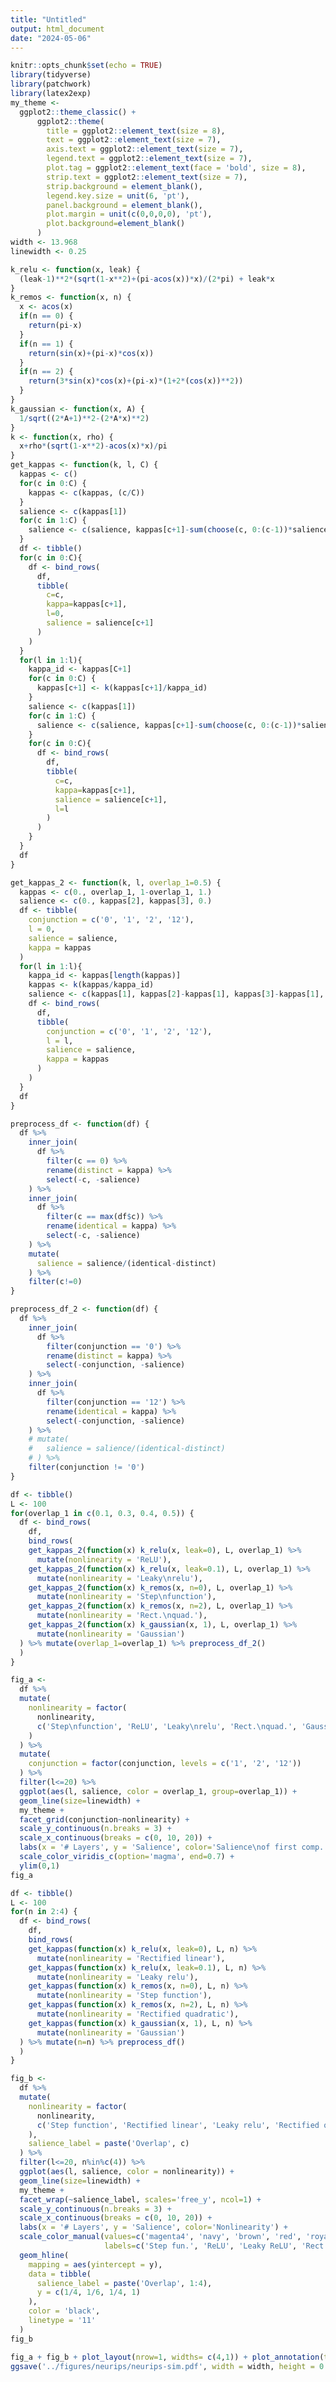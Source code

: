 ```yaml
---
title: "Untitled"
output: html_document
date: "2024-05-06"
---
```


```r
knitr::opts_chunk$set(echo = TRUE)
library(tidyverse)
library(patchwork)
library(latex2exp)
my_theme <-
  ggplot2::theme_classic() +
      ggplot2::theme(
        title = ggplot2::element_text(size = 8),
        text = ggplot2::element_text(size = 7),
        axis.text = ggplot2::element_text(size = 7),
        legend.text = ggplot2::element_text(size = 7),
        plot.tag = ggplot2::element_text(face = 'bold', size = 8),
        strip.text = ggplot2::element_text(size = 7),
        strip.background = element_blank(),
        legend.key.size = unit(6, 'pt'),
        panel.background = element_blank(),
        plot.margin = unit(c(0,0,0,0), 'pt'),
        plot.background=element_blank()
      )
width <- 13.968
linewidth <- 0.25
```

```r
k_relu <- function(x, leak) {
  (leak-1)**2*(sqrt(1-x**2)+(pi-acos(x))*x)/(2*pi) + leak*x
}
k_remos <- function(x, n) {
  x <- acos(x)
  if(n == 0) {
    return(pi-x)
  }
  if(n == 1) {
    return(sin(x)+(pi-x)*cos(x))
  }
  if(n == 2) {
    return(3*sin(x)*cos(x)+(pi-x)*(1+2*(cos(x))**2))
  }
}
k_gaussian <- function(x, A) {
  1/sqrt((2*A+1)**2-(2*A*x)**2)
}
k <- function(x, rho) {
  x+rho*(sqrt(1-x**2)-acos(x)*x)/pi
}
get_kappas <- function(k, l, C) {
  kappas <- c()
  for(c in 0:C) {
    kappas <- c(kappas, (c/C))
  }
  salience <- c(kappas[1])
  for(c in 1:C) {
    salience <- c(salience, kappas[c+1]-sum(choose(c, 0:(c-1))*salience))
  }
  df <- tibble()
  for(c in 0:C){
    df <- bind_rows(
      df,
      tibble(
        c=c,
        kappa=kappas[c+1],
        l=0,
        salience = salience[c+1]
      )
    )
  }
  for(l in 1:l){
    kappa_id <- kappas[C+1]
    for(c in 0:C) {
      kappas[c+1] <- k(kappas[c+1]/kappa_id)
    }
    salience <- c(kappas[1])
    for(c in 1:C) {
      salience <- c(salience, kappas[c+1]-sum(choose(c, 0:(c-1))*salience))
    }
    for(c in 0:C){
      df <- bind_rows(
        df,
        tibble(
          c=c,
          kappa=kappas[c+1],
          salience = salience[c+1],
          l=l
        )
      )
    }
  }
  df
}
```

```r
get_kappas_2 <- function(k, l, overlap_1=0.5) {
  kappas <- c(0., overlap_1, 1-overlap_1, 1.)
  salience <- c(0., kappas[2], kappas[3], 0.)
  df <- tibble(
    conjunction = c('0', '1', '2', '12'),
    l = 0,
    salience = salience,
    kappa = kappas
  )
  for(l in 1:l){
    kappa_id <- kappas[length(kappas)]
    kappas <- k(kappas/kappa_id)
    salience <- c(kappas[1], kappas[2]-kappas[1], kappas[3]-kappas[1], kappas[4]+kappas[1]-(kappas[2]+kappas[3]))/(kappas[4]-kappas[1])
    df <- bind_rows(
      df,
      tibble(
        conjunction = c('0', '1', '2', '12'),
        l = l,
        salience = salience,
        kappa = kappas
      )
    )
  }
  df
}
```


```r
preprocess_df <- function(df) {
  df %>%
    inner_join(
      df %>%
        filter(c == 0) %>%
        rename(distinct = kappa) %>%
        select(-c, -salience)
    ) %>%
    inner_join(
      df %>%
        filter(c == max(df$c)) %>%
        rename(identical = kappa) %>%
        select(-c, -salience)
    ) %>%
    mutate(
      salience = salience/(identical-distinct)
    ) %>%
    filter(c!=0)
}
```

```r
preprocess_df_2 <- function(df) {
  df %>%
    inner_join(
      df %>%
        filter(conjunction == '0') %>%
        rename(distinct = kappa) %>%
        select(-conjunction, -salience)
    ) %>%
    inner_join(
      df %>%
        filter(conjunction == '12') %>%
        rename(identical = kappa) %>%
        select(-conjunction, -salience)
    ) %>%
    # mutate(
    #   salience = salience/(identical-distinct)
    # ) %>%
    filter(conjunction != '0')
}
```

```r
df <- tibble()
L <- 100
for(overlap_1 in c(0.1, 0.3, 0.4, 0.5)) {
  df <- bind_rows(
    df,
    bind_rows(
    get_kappas_2(function(x) k_relu(x, leak=0), L, overlap_1) %>%
      mutate(nonlinearity = 'ReLU'),
    get_kappas_2(function(x) k_relu(x, leak=0.1), L, overlap_1) %>%
      mutate(nonlinearity = 'Leaky\nrelu'),
    get_kappas_2(function(x) k_remos(x, n=0), L, overlap_1) %>%
      mutate(nonlinearity = 'Step\nfunction'),
    get_kappas_2(function(x) k_remos(x, n=2), L, overlap_1) %>%
      mutate(nonlinearity = 'Rect.\nquad.'),
    get_kappas_2(function(x) k_gaussian(x, 1), L, overlap_1) %>%
      mutate(nonlinearity = 'Gaussian')
  ) %>% mutate(overlap_1=overlap_1) %>% preprocess_df_2()
  )
}
```

```r
fig_a <-
  df %>%
  mutate(
    nonlinearity = factor(
      nonlinearity,
      c('Step\nfunction', 'ReLU', 'Leaky\nrelu', 'Rect.\nquad.', 'Gaussian')
    )
  ) %>%
  mutate(
    conjunction = factor(conjunction, levels = c('1', '2', '12'))
  ) %>%
  filter(l<=20) %>%
  ggplot(aes(l, salience, color = overlap_1, group=overlap_1)) +
  geom_line(size=linewidth) +
  my_theme +
  facet_grid(conjunction~nonlinearity) +
  scale_y_continuous(n.breaks = 3) +
  scale_x_continuous(breaks = c(0, 10, 20)) +
  labs(x = '# Layers', y = 'Salience', color='Salience\nof first comp.') +
  scale_color_viridis_c(option='magma', end=0.7) +
  ylim(0,1)
fig_a
```


```r
df <- tibble()
L <- 100
for(n in 2:4) {
  df <- bind_rows(
    df,
    bind_rows(
    get_kappas(function(x) k_relu(x, leak=0), L, n) %>%
      mutate(nonlinearity = 'Rectified linear'),
    get_kappas(function(x) k_relu(x, leak=0.1), L, n) %>%
      mutate(nonlinearity = 'Leaky relu'),
    get_kappas(function(x) k_remos(x, n=0), L, n) %>%
      mutate(nonlinearity = 'Step function'),
    get_kappas(function(x) k_remos(x, n=2), L, n) %>%
      mutate(nonlinearity = 'Rectified quadratic'),
    get_kappas(function(x) k_gaussian(x, 1), L, n) %>%
      mutate(nonlinearity = 'Gaussian')
  ) %>% mutate(n=n) %>% preprocess_df()
  )
}
```

```r
fig_b <-
  df %>%
  mutate(
    nonlinearity = factor(
      nonlinearity,
      c('Step function', 'Rectified linear', 'Leaky relu', 'Rectified quadratic', 'Gaussian')
    ),
    salience_label = paste('Overlap', c)
  ) %>%
  filter(l<=20, n%in%c(4)) %>%
  ggplot(aes(l, salience, color = nonlinearity)) +
  geom_line(size=linewidth) +
  my_theme +
  facet_wrap(~salience_label, scales='free_y', ncol=1) +
  scale_y_continuous(n.breaks = 3) +
  scale_x_continuous(breaks = c(0, 10, 20)) +
  labs(x = '# Layers', y = 'Salience', color='Nonlinearity') +
  scale_color_manual(values=c('magenta4', 'navy', 'brown', 'red', 'royalblue'),
                     labels=c('Step fun.', 'ReLU', 'Leaky ReLU', 'Rect. quad.', 'Gaussian')) +
  geom_hline(
    mapping = aes(yintercept = y),
    data = tibble(
      salience_label = paste('Overlap', 1:4),
      y = c(1/4, 1/6, 1/4, 1)
    ),
    color = 'black',
    linetype = '11'
  )
fig_b
```

```r
fig_a + fig_b + plot_layout(nrow=1, widths= c(4,1)) + plot_annotation(tag_levels='a')
ggsave('../figures/neurips/neurips-sim.pdf', width = width, height = 0.6*width, units = 'cm')
```

